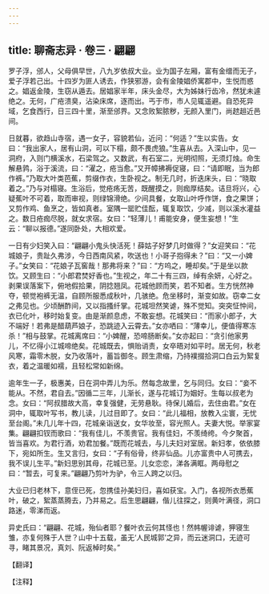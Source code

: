 ```yaml
---
---
---
```

title: 聊斋志异 · 卷三 · 翩翩
---

罗子浮，邠人，父母俱早世，八九岁依叔大业。业为国子左厢，富有金缯而无子，爱子浮若己出。十四岁为匪人诱去，作狭邪游，会有金陵娼侨寓郡中，生悦而惑之。娼返金陵，生窃从遁去。居娼家半年，床头金尽，大为姊妹行齿冷，然犹未遽绝之。无何，广疮溃臭，沾染床席，逐而出。丐于市，市人见辄遥避。自恐死异域，乞食西行，日三四十里，渐至邠界。又念败絮脓秽，无颜入里门，尚趑趄近邑间。

日就暮，欲趋山寺宿，遇一女子，容貌若仙，近问：“何适？”生以实告。女曰：“我出家人，居有山洞，可以下榻，颇不畏虎狼。”生喜从去。入深山中，见一洞府，入则门横溪水，石梁驾之。又数武，有石室二，光明彻照，无须灯烛。命生解悬鹑，浴于溪流，曰：“濯之，疮当愈。”又开幛拂褥促寝，曰：“请即眠，当为郎作裤。”乃取大叶类芭蕉，剪缀作衣，生卧视之。制无几时，折迭床头，曰：“晓取着之。”乃与对榻寝。生浴后，觉疮疡无苦，既醒摸之，则痂厚结矣。诘旦将兴，心疑蕉叶不可着，取而审视，则绿锦滑绝。少间具餐，女取山叶呼作饼，食之果饼；又剪作鸡、鱼烹之，皆如真者。室隅一罂贮佳酝，辄复取饮，少减，则以溪水灌益之。数日疮痂尽脱，就女求宿。女曰：“轻薄儿！甫能安身，便生妄想！”生云：“聊以报德。”遂同卧处，大相欢爱。

一日有少妇笑入曰：“翩翩小鬼头快活死！薛姑子好梦几时做得？”女迎笑曰：“花城娘子，贵趾久弗涉，今日西南风紧，吹送也！小哥子抱得未？”曰：“又一小婢子。”女笑曰：“花娘子瓦窖哉！那弗将来？”曰：“方呜之，睡却矣。”于是坐以款饮。又顾生曰：“小郎君焚好香也。”生视之，年二十有三四，绰有余妍，心好之。剥果误落案下，俯地假拾果，阴捻翘凤。花城他顾而笑，若不知者。生方恍然神夺，顿觉袍裤无温，自顾所服悉成秋叶，几骇绝。危坐移时，渐变如故。窃幸二女之弗见也。少顷酬酢间，又以指搔纤掌。花城坦然笑谑，殊不觉知。突突怔忡间，衣已化叶，移时始复变。由是渐颜息虑，不敢妄想。花城笑曰：“而家小郎子，大不端好！若弗是醋葫芦娘子，恐跳迹入云霄去。”女亦哂曰：“薄幸儿，便值得寒冻杀！”相与鼓掌。花城离席曰：“小婢醒，恐啼肠断矣。”女亦起曰：“贪引他家男儿，不忆得小江城啼绝矣。花城既去，惧贻诮责，女卒晤对如平时。居无何，秋老风寒，霜零木脱，女乃收落叶，蓄旨御冬。顾生肃缩，乃持襆掇拾洞口白云为絮复衣，着之温暖如襦，且轻松常如新绵。

逾年生一子，极惠美，日在洞中弄儿为乐。然每念故里，乞与同归。女曰：“妾不能从。不然，君自去。”因循二三年，儿渐长，遂与花城订为姻好。生每以叔老为念。女曰：“阿叔腊故大高，幸复强健，无劳悬耿。待保儿婚后，去住由君。”女在洞中，辄取叶写书，教儿读，儿过目即了。女曰：“此儿福相，放教入尘寰，无忧至台阁。”未几儿年十四，花城亲诣送女，女华妆至，容光照人。夫妻大悦。举家宴集。翩翩扣钗而歌曰：“我有佳儿，不羡贵官。我有佳妇，不羡绮绔。今夕聚首，皆当喜欢。为君行酒，劝君加餐。”既而花城去，与儿夫妇对室居。新妇孝，依依膝下，宛如所生。生又言归，女曰：“子有俗骨，终非仙品。儿亦富贵中人可携去，我不误儿生平。”新妇思别其母，花城已至。儿女恋恋，涕各满眶。两母慰之曰：“暂去，可复来。”翩翩乃剪叶为驴，令三人跨之以归。

大业已归老林下，意侄已死，忽携佳孙美妇归，喜如获宝。入门，各视所衣悉蕉叶，破之，絮蒸蒸腾去，乃并易之。后生思翩翩，偕儿往探之，则黄叶满径，洞口路迷，零涕而返。

异史氏曰：“翩翩、花城，殆仙者耶？餐叶衣云何其怪也！然帏幄诽谑，狎寝生雏，亦复何殊于人世？山中十五载，虽无‘人民城郭’之异，而云迷洞口，无迹可寻，睹其景况，真刘、阮返棹时矣。”

【翻译】

【注释】

